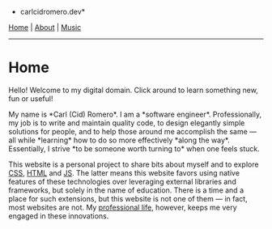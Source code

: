 *carlcidromero.dev*

[[/index|Home]] | [[About]] | [[Music]]
----

=Home=

Hello! Welcome to my digital domain. Click around to learn something new, fun or useful! 

My name is *Carl (Cid) Romero*. I am a *software engineer*. Professionally, my job is to write and maintain quality code, to design elegantly simple solutions for people, and to help those around me accomplish the same — all while *learning* how to do so more effectively *along the way*. Essentially, I strive *to be someone worth turning to* when one feels stuck.

This website is a personal project to share bits about myself and to explore [[https://developer.mozilla.org/en-US/docs/Web/CSS|CSS]], [[https://developer.mozilla.org/en-US/docs/Web/HTML|HTML]] and [[https://developer.mozilla.org/en-US/docs/Web/JavaScript|JS]]. The latter means this website favors using native features of these technologies over leveraging external libraries and frameworks, but solely in the name of education. There is a time and a place for such extensions, but this website is not one of them — in fact, most websites are not. My [[About#About-Software engineering-Professional experience|professional life]], however, keeps me very engaged in these innovations. 
